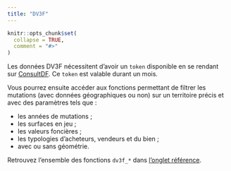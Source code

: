 ```yaml
---
title: "DV3F"
---
```


```r
knitr::opts_chunk$set(
  collapse = TRUE,
  comment = "#>"
)
```

Les données DV3F nécessitent d'avoir un `token` disponible en se rendant sur [ConsultDF](https://consultdf.cerema.fr/consultdf/services/apidf). Ce `token` est valable durant un mois.

Vous pourrez ensuite accéder aux fonctions permettant de filtrer les mutations (avec données géographiques ou non) sur un territoire précis et avec des paramètres tels que :

- les années de mutations ;
- les surfaces en jeu ;
- les valeurs foncières ;
- les typologies d'acheteurs, vendeurs et du bien ;
- avec ou sans géométrie.

Retrouvez l'ensemble des fonctions `dv3f_*` dans [l'onglet référence](https://rcadot.github.io/r.apifoncier/reference/index.html#dv-f).
